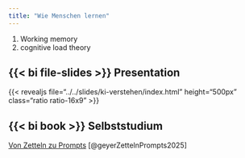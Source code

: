 ```yaml
---
title: "Wie Menschen lernen"
---
```

1. Working memory
2. cognitive load theory



## {{< bi file-slides >}} Presentation

{{< revealjs file="../../slides/ki-verstehen/index.html" height="500px" class="ratio ratio-16x9" >}}


<!-- <br> <br> -->


## {{< bi book >}} Selbststudium

[Von Zetteln zu Prompts](https://barbarageyer.substack.com/p/von-zetteln-zu-prompts) [@geyerZettelnPrompts2025]

